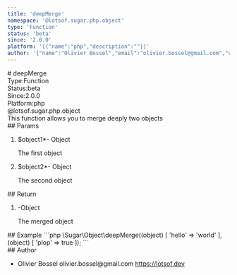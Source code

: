 ```yaml
---
title: 'deepMerge'
namespace: '@lotsof.sugar.php.object'
type: 'Function'
status: 'beta'
since: '2.0.0'
platform: '[{"name":"php","description":""}]'
author: '{"name":"Olivier Bossel","email":"olivier.bossel@gmail.com","url":"https://lotsof.dev"}'
---
```

<div class="docmap-mdx">
# deepMerge
<div class="_metas">
<div class="_type"><span class="_type-label">Type:</span><span class="_type-value">Function</span></div>
<div class="_status"><span class="_status-label">Status:</span><span class="_status-value -beta">beta</span></div>
<div class="_since"><span class="_since-label">Since:</span><span class="_since-value">2.0.0</span></div>
<div class="_platform"><span class="_platform-label">Platform:</span><span class="_platform-value -php">php</span></div>
</div>
<div class="_namespace">@lotsof.sugar.php.object</div>
<div class="_description typo-format typo-rhythm">
This function allows you to merge deeply two objects
</div>
<div class="_params">
## Params
<ol class="_list">
<li class="_item">
<span class="_name">$object1<span class="_required">*</span></span><span class="_default">-</span> <span class="_type">Object</span>
<p class="_description">The first object</p>
</li>
<li class="_item">
<span class="_name">$object2<span class="_required">*</span></span><span class="_default">-</span> <span class="_type">Object</span>
<p class="_description">The second object</p>
</li>
</ol>
</div>
<div class="_return">
## Return
<ol class="_list">
<li class="_item">
<span class="_default">-</span><span class="_type">Object</span>
<p class="_description">The merged object</p>
</li>
</ol>
</div>
<div class="_examples">
## Example
```php
\Sugar\Object\deepMerge((object) [
 'hello' => 'world'
], (object) [
 'plop' => true
]);
```
</div>
<div class="_author">
## Author
<ul class="_list">
<li class="_item">
<span class="_name">Olivier Bossel</span>
<span class="_email">olivier.bossel@gmail.com</span>
<a href="https://lotsof.dev" target="_blank" class="_url">https://lotsof.dev</a>
</li>
</ul>
</div>
</div>
